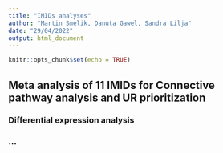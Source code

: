 ```yaml
---
title: "IMIDs analyses"
author: "Martin Smelik, Danuta Gawel, Sandra Lilja"
date: "29/04/2022"
output: html_document
---
```


```r
knitr::opts_chunk$set(echo = TRUE)
```

## Meta analysis of 11 IMIDs for Connective pathway analysis and UR prioritization

### Differential expression analysis

### ...


